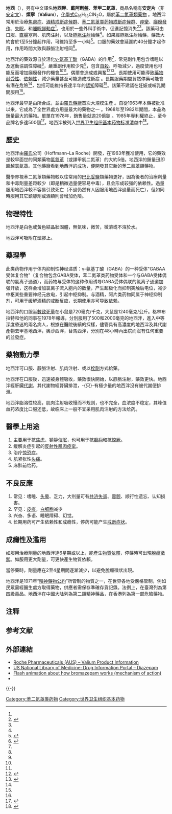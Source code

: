 {{Medical}}
{{CJK-New-Char|44EC|ver=A}}
{{Distinguish2|俗稱「安定文」的[[蘿拉西泮|蘿拉西泮]]}}
{{Infobox drug
| Verifiedfields = changed
| Watchedfields = changed
| verifiedrevid = 443634166
| IUPAC_name = 1-甲基-5-苯基-7-氯-1,3-二氢-2''H''-1,4-苯并二氮杂䓬 -2-酮<br>（7-chloro-1-methyl-<br />5-phenyl-1,3-dihydro-2''H''-<br />1,4-benzodiazepin-2-one）
| image = Diazepam2.svg
| image2 = Diazepam-from-xtal-3D-balls.png

<!--Clinical data-->
| tradename = 安定片、煩寧、Valium
| Drugs.com = {{drugs.com|monograph|diazepam}}
| MedlinePlus = a682047
| pregnancy_AU = C
| pregnancy_US = D
| legal_AU = S4
| legal_CA = Schedule IV
| legal_NZ = Class C
| legal_UK = Class C
| legal_US = Schedule IV
| legal_CN = Rx
| legal_UN = 《[[精神药物公约|精神药物公约]]》附表四
| legal_status = 第二類精神藥品<small>（中國大陸）</small>、S4<small>（澳洲）</small>
| dependency_liability = 中
| addiction_liability = 中
| routes_of_administration = 口服、[[肌肉注射|肌肉注射]]、[[靜脈注射|靜脈注射]]、[[栓劑|栓劑]]

<!--Pharmacokinetic data-->
| bioavailability = (93–100%)
| metabolism = [[肝脏|肝脏]] <br>[[CYP2C19|CYP2C19]](主要路徑)<br>至無活性代謝物 <br>[[CYP3A4|CYP3A4]](主要路徑)<br>至 desmethyldiazepam<br>[[CYP2B6|CYP2B6]](次要路徑)<br>至 desmethyldiazepam  
| elimination_half-life = 20-100小时 <br>(主要[[活性代謝物|活性代謝物]] {{tsl|en|desmethyldiazepam||desmethyldiazepam}}:36-200小時)
| excretion = [[腎|腎]]

<!--Identifiers-->
| CASNo_Ref = {{cascite|correct|CAS}}
| CAS_number_Ref = {{cascite|correct|??}}
| CAS_number = 439-14-5
| ATC_prefix = N05
| ATC_suffix = BA01
| ATC_supplemental =
| PubChem = 3016
| IUPHAR_ligand = 3364
| DrugBank_Ref = {{drugbankcite|changed|drugbank}}
| DrugBank = DB00829
| ChemSpiderID_Ref = {{chemspidercite|correct|chemspider}}
| ChemSpiderID = 2908
| UNII_Ref = {{fdacite|correct|FDA}}
| UNII = Q3JTX2Q7TU
| KEGG_Ref = {{keggcite|correct|kegg}}
| KEGG = D00293
| ChEBI_Ref = {{ebicite|correct|EBI}}
| ChEBI = 49575
| ChEMBL_Ref = {{ebicite|correct|EBI}}
| ChEMBL = 12

<!--Chemical data-->
| C=16 | H=13 | Cl=1 | N=2 | O=1
| molecular_weight = 284.7 g/mol
| smiles = CN1C2=C(C(C3=CC=CC=C3)=NCC1=O)C=C(Cl)C=C2
| InChI = 1/C16H13ClN2O/c1-19-14-8-7-12(17)9-13(14)16(18-10-15(19)20)11-5-3-2-4-6-11/h2-9H,10H2,1H3
| StdInChI_Ref = {{stdinchicite|correct|chemspider}}
| StdInChI = 1S/C16H13ClN2O/c1-19-14-8-7-12(17)9-13(14)16(18-10-15(19)20)11-5-3-2-4-6-11/h2-9H,10H2,1H3
| StdInChIKey_Ref = {{stdinchicite|correct|chemspider}}
| StdInChIKey = AAOVKJBEBIDNHE-UHFFFAOYSA-N
}}

<!-- Definition and medical uses -->
'''地西{{ruby|泮|pàn}}'''（{{lang|en|Diazepam}}）{{NoteTag|“泮”读作pàn，有时被误作“洋”。}}，另有中文譯名'''地西畔'''、'''戴阿劑盤'''、'''苯甲二氮䓬'''，商品名稱有'''安定片'''（非[[蘿拉西泮|安定文]]）、'''煩寧'''（'''Valium'''），[[化學式|化學式]]C<sub>16</sub>H<sub>13</sub>ClN<sub>2</sub>O，屬於[[苯二氮䓬類藥物|苯二氮䓬類藥物]]<!-- <ref name="Cal2014" /> --> 。地西泮常用於治療[[焦慮症|焦慮症]]、[[酒精戒斷症候群|酒精戒斷症候群]]、[[苯二氮䓬类药物戒斷症候群|苯二氮䓬类药物戒斷症候群]]、[[痙攣|痙攣]]、[[癲癇發作|癲癇發作]]、[[失眠|失眠]]，和[[睡眠腳動症|睡眠腳動症]]<ref name="Cal2014" />。也用於一些外科手術中，促進記憶消失<ref name="PubChem">{{cite web |year=2006 |url =  http://pubchem.ncbi.nlm.nih.gov/compound/3016 |title=Diazepam |website=[[PubChem|PubChem]] |publisher=National Institute of Health: National Library of Medicine |access-date=2006-03-11 |archive-date=2015-06-30 |archive-url = https://web.archive.org/web/20150630021019/http://pubchem.ncbi.nlm.nih.gov/compound/3016 |dead-url=no}}</ref><ref name=AHFS2015/>。該藥可由口服、[[直腸|直腸]]塞劑、肌肉注射，以及[[靜脈注射|靜脈注射]]給藥<ref name=AHFS2015/>。如果經靜脈注射給藥，藥效大約會於1至5分鐘起作用，可維持至多一小時<ref name=AHFS2015>{{cite web |title=Diazepam |url = http://www.drugs.com/monograph/diazepam.html |publisher=The American Society of Health-System Pharmacists|access-date=Jun 5,15|archive-date=2015-06-30|archive-url=https://web.archive.org/web/20150630144220/http://www.drugs.com/monograph/diazepam.html|dead-url=no}}</ref>。口服的藥效會延遲約40分鐘才起作用，作用時間大致與靜脈注射相同<ref>{{cite book |editor1-last = last=Ogle |editor1-first = Harry |editor2-last = Dym |editor2-first = Orrett E. |title = Oral surgery for the general dentist |year=2012 |publisher=Saunders |location=Philadelphia |isbn=9781455710324 |page=8 |url = https://books.google.ca/books?id=lnCKxK0f65oC&pg=PA8 |access-date=2016-03-24|archive-date=2016-03-05 |archive-url = https://web.archive.org/web/20160305013034/https://books.google.ca/books?id=lnCKxK0f65oC&pg=PA8|dead-url=no}}</ref>。

<!-- Adverse effects and mechanism -->
地西泮的藥效源自於活化[[γ-氨基丁酸|γ-氨基丁酸]]（GABA）的作用<ref name="Riss-2008" />，常見副作用包含嗜睡以及運動協調性障礙<ref name=AHFS2015/>，嚴重副作用較少見<ref name=Cal2014/>，包含[[自殺|自殺]]、呼吸減少，過度使用也可能反而增加癲癇發作的機會<ref name=AHFS2015/><ref name=Cal2014/>。偶爾會造成{{le|躁動|Psychomotor agitation}}或興奮<ref name="Riss-2008">{{cite journal | author = Riss J, Cloyd J, Gates J, Collins S | title = Benzodiazepines in epilepsy: pharmacology and pharmacokinetics | journal = Acta Neurologica Scandinavica | volume = 118 | issue = 2 | pages = 69–86 | date = August 2008 | pmid = 18384456 | doi = 10.1111/j.1600-0404.2008.01004.x }}</ref><ref>{{cite book |last=Perkin |first = Ronald M. |title = Pediatric hospital medicine : textbook of inpatient management |year=2008 |publisher=Wolters Kluwer Health/Lippincott Williams & Wilkins |location=Philadelphia |isbn=9780781770323 |page=862 |edition=2nd |url = https://books.google.ca/books?id=sV6-ifUGoMYC&pg=PA862 |access-date=2016-03-24 |archive-date=2016-03-05 |archive-url = https://web.archive.org/web/20160305002944/https://books.google.ca/books?id=sV6-ifUGoMYC&pg=PA862 |dead-url=no}}</ref>。長期使用可能導致[[藥物耐受性|藥物耐受性]]、[[藥物依賴性|依賴性]]，減少藥量甚至可能造成戒斷症<!-- <ref name="Cal2014" /> -->。長期服藥期間貿然停藥可能會有潛在危險<ref name="Cal2014" />，包括可能維持長達半年的[[認知|認知]]障礙<ref name="Riss-2008"/>。該藥不建議在妊娠或哺乳期間服用<ref name=AHFS2015/>。
 
<!-- History, society and culture -->
地西泮最早是由{{le|Leo Sternbach|Leo Sternbach}}所合成，並由[[羅氏藥廠|羅氏藥廠]]首次大規模生產<!-- <ref name="Cal2014" /> -->。自從1963年本藥被批准以来，它成為了全世界處方用量最大的藥物之一<!-- <ref name="Cal2014";/> -->。1968年至1982年期間，本品為銷量最大的藥物。單單在1978年，銷售量就逾20億錠<!-- <ref name=Cal2014/> -->。1985年專利權終止，至今品牌名多達500個<ref name="Cal2014">{{cite journal |last1=Calcaterra |first1=NE |last2=Barrow |first2=JC |title = Classics in chemical neuroscience: diazepam (valium) |journal = ACS chemical neuroscience |date=16 April 2014|volume=5|issue=4|pages=253-60|pmid=24552479}}</ref>。地西泮被列入[[世界卫生组织基本药物标准清单|世界卫生组织基本药物标准清单]]中<ref name="essentialWHO">{{cite web | date = March 2005 | url = http://whqlibdoc.who.int/hq/2005/a87017_eng.pdf | title = WHO Model List of Essential Medicines | format = PDF | publisher = World Health Organization | access-date = 2006-03-12 | archive-date = 2007-02-12 | archive-url = https://web.archive.org/web/20070212145830/http://whqlibdoc.who.int/hq/2005/a87017_eng.pdf | dead-url = no }}</ref>。

== 歷史 ==
地西泮由[[羅氏|羅氏]]公司（Hoffmann–La Roche）開發，在1963年獲准使用，它的藥效是較早面世的同類藥物[[氯氮䓬|氯氮䓬]]（或譯甲氨二氮䓬）的大約5倍。地西泮的銷量迅即超越氯氮䓬。其他藥廠看到地西泮的成功，便開發其它新的苯二氮䓬類藥物。

醫學界視苯二氮䓬類藥物較以往常用的[[巴比妥鹽|巴比妥鹽]]類藥物更好，因為後者的治療劑量和中毒劑量差距較少（即是稍微過量便容易中毒），且会形成较强的依赖性。過量服用地西泮較不容易引致死亡（不過仍然有人因服用地西泮過量而死亡），但如同時服用其它鎮靜劑或酒類則會增加危險。

== 物理特性 ==
地西泮是白色或黃色結晶狀固體，無氣味，微苦，微溶或不溶於水。

地西泮可吸附在塑膠上。

== 藥理學 ==
此类药物作用于体内抑制性神经递质：γ-氨基丁酸（GABA）的一种受体"GABAA受体复合物"（复合物包含GABA受体，苯二氮䓬类药物受体和一个与GABA受体偶联的氯离子通道），而药物与受体的这种作用诱导GABA受体偶联的氯离子通道加强开放，这样会增加氯离子流入胞内的数量，产生超极化而抑制突触后电位，减少中枢某些重要神经元放电，引起中枢抑制。与酒精，阿片类药物同属于神经抑制剂，可用于缓解酒精的戒断反应，长期使用亦可导致依赖。

地西泮的口服[[半數致死量|半數致死量]]在小鼠是720毫克/千克，大鼠是1240毫克/公斤。格林布拉特和他的同事在1978年報導，分別服用了500和2000毫克的地西泮，進入中等深度昏迷的兩名病人，根據在醫院後續的採樣，儘管具有高濃度的地西泮及其代謝產物去甲基地西泮，奧沙西泮，替馬西泮，分別在48小時內出院而沒有任何重要的並發症。

== 藥物動力學 ==
地西泮可口服、靜脈注射、肌肉注射、或以[[栓劑|栓劑]]方式給藥。

地西泮在口服後，迅速被身體吸收，藥效很快開始，以靜脈注射，藥效更快。地西泮經肝臟[[代謝|代謝]]，其代謝物經腎臟排泄，-{只}-有極少量的地西泮沒有被代謝便排泄。

地西泮脂溶性较高，肌肉注射吸收慢而不规则，也不完全，血浓度不稳定，其峰值血药浓度比口服还低，故临床上一般不宜采用肌肉注射的方法给药。

== 醫學上用途 ==
# 主要用于抗[[焦虑|焦虑]]、镇静[[催眠|催眠]]，也可用于抗[[癫痫|癫痫]]和抗[[惊厥|惊厥]]。
# 缓解炎症引起的[[反射性肌肉痉挛|反射性肌肉痉挛]]。
# 治疗[[惊恐症|惊恐症]]。
# 肌紧张性[[头痛|头痛]]。
# 麻醉前给药。

== 不良反應 ==
# 常见：嗜睡、[[头晕|头晕]]、乏力，大剂量可有[[共济失调|共济失调]]、[[震颤|震颤]]、顺行性遗忘、认知损害。
# 罕见：[[皮疹|皮疹]]，[[白细胞|白细胞]]减少
# 兴奋、多语、睡眠障碍、幻觉。
# 长期用药可产生依赖性和成瘾性，停药可能产生[[戒断症状|戒断症状]]。

== 成癮性及濫用 ==
如服用治療劑量的地西泮達6星期或以上，能產生[[物質依賴|物質依賴]]，停藥時可出現[[戒斷症狀|脫癮徵狀]]。如服用更大劑量，可更快產生物質依賴。

當停藥時，劑量應在2至4星期間逐漸減少，以避免脫癮徵狀出現。

地西泮是1971年“[[精神藥物公約|精神藥物公約]]”所管制的物質之一，在世界各地受嚴格管制，例如民眾需經醫生處方取得藥物，供應者需保存準確存貨記錄。法例上，在臺灣列為第四級毒品。地西泮在中國大陆列為第二類精神藥品，在香港列為第一部危險藥物。

== 注释 ==
{{NoteFoot}}

== 参考文献 ==
{{Reflist}}

== 外部連結 ==
{{Commons category|Diazepam}}
* [https://web.archive.org/web/20060628225038/http://www.amc.edu/patient/ems/ems_medication.htm Roche Pharmaceuticals (AUS) – Valium Product Information]
* [http://druginfo.nlm.nih.gov/drugportal/dpdirect.jsp?name=Diazepam US National Library of Medicine: Drug Information Portal – Diazepam]{{Wayback|url=http://druginfo.nlm.nih.gov/drugportal/dpdirect.jsp?name=Diazepam |date=20100528030058 }}
* [http://pharmacologycorner.com/animation-benzodiazepines-diazepam-lorazepam-alprazolam/ Flash animation about how bromazepam works (mechanism of action)] {{Wayback|url=http://pharmacologycorner.com/animation-benzodiazepines-diazepam-lorazepam-alprazolam/ |date=20140507124524 }} {{Wayback|url=http://pharmacologycorner.com/animation-benzodiazepines-diazepam-lorazepam-alprazolam/ |date=20140507124524 }}<!--DEADURL:http://www.pharmamotion.com.ar/animation-benzodiazepines-diazepam-lorazepam-alprazolam.html-->
* {{cite web |url = http://www.amc.edu/patient/ems/ems_medication.htm |title = "Medication of the Month" at Albany Medical Center |access-date=2014-07-04 |archive-url = https://web.archive.org/web/20060628225038/http://www.amc.edu/patient/ems/ems_medication.htm |archive-date=2006-06-28 |dead-url=no }}

{{-}}
{{精神药品品种目录}}
{{解毒剂}}
{{Mineralocorticoids}}
{{Anxiolytics}}
{{Depressogenics}}
{{Hypnotics_and_sedatives}}

{{Authority control}}

[[Category:苯二氮䓬类药物|Category:苯二氮䓬类药物]]
[[Category:世界卫生组织基本药物|Category:世界卫生组织基本药物]]
